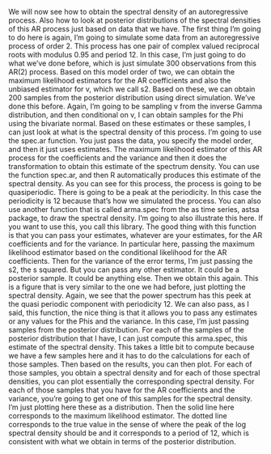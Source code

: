 We will now see how to obtain the spectral density of an
autoregressive process. Also how to look at
posterior distributions of the spectral densities of this AR process just based
on data that we have. The first thing I'm going
to do here is again, I'm going to simulate some data from an autoregressive
process of order 2. This process has one pair of complex valued reciprocal
roots with modulus 0.95 and period 12. In this case, I'm just going to do what
we've done before, which is just simulate 300 observations from
this AR(2) process. Based on this
model order of two, we can obtain the maximum
likelihood estimators for the AR coefficients and also the unbiased
estimator for v, which we call s2. Based on these, we can obtain 200 samples from the posterior distribution
using direct simulation. We've done this before. Again, I'm going
to be sampling v from the inverse
Gamma distribution, and then conditional on v, I can obtain samples for the Phi using the
bivariate normal. Based on these estimates
or these samples, I can just look at what is the spectral density
of this process. I'm going to use the
spec.ar function. You just pass the data, you specify the model order, and then it just uses estimates. The maximum likelihood
estimator of this AR process for
the coefficients and the variance and then it
does the transformation to obtain this estimate of
the spectrum density. You can use the
function spec.ar, and then R automatically produces this estimate
of the spectral density. As you can see for this process, the process is going
to be quasiperiodic. There is going to be a
peak at the periodicity. In this case the periodicity is 12 because that's how we
simulated the process. You can also use another
function that is called arma.spec from the
as time series, astsa package, to draw
the spectral density. I'm going to also
illustrate this here. If you want to use this, you call this library. The good thing with
this function is that you can pass
your estimates, whatever are your estimates, for the AR coefficients
and for the variance. In particular here, passing the maximum
likelihood estimator based on the conditional likelihood
for the AR coefficients. Then for the variance
of the error terms, I'm just passing the s2, the s squared. But you can pass any
other estimator. It could be a posterior sample. It could be anything else. Then we obtain this again. This is a figure that is very similar to the
one we had before, just plotting the
spectral density. Again, we see that the power
spectrum has this peek at the quasi periodic component
with periodicity 12. We can also pass, as I said, this function, the nice thing is that
it allows you to pass any estimates or any values for the Phis and the variance. In this case, I'm just passing samples from the
posterior distribution. For each of the samples of the posterior
distribution that I have, I can just compute
this arma.spec, this estimate of the
spectral density. This takes a little bit to
compute because we have a few samples here and it has to do the calculations for
each of those samples. Then based on the results, you can then plot. For each of those samples, you obtain a spectral density and for each of those
spectral densities, you can plot essentially the corresponding
spectral density. For each of those
samples that you have for the AR coefficients
and the variance, you're going to get one of this samples for the
spectral density. I'm just plotting here
these as a distribution. Then the solid line here corresponds to the
maximum likelihood estimator. The dotted line corresponds to the true value in the
sense of where the peak of the log spectral density should be and it corresponds
to a period of 12, which is consistent with what we obtain in terms of
the posterior distribution.